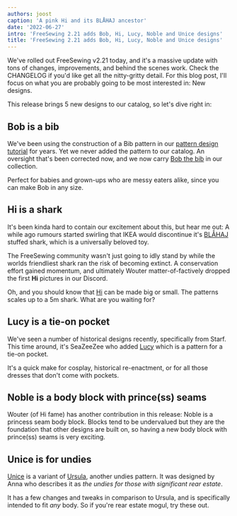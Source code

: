 ```yaml
---
authors: joost
caption: 'A pink Hi and its BLÅHAJ ancestor'
date: '2022-06-27'
intro: 'FreeSewing 2.21 adds Bob, Hi, Lucy, Noble and Unice designs'
title: 'FreeSewing 2.21 adds Bob, Hi, Lucy, Noble and Unice designs'
---
```


We've rolled out FreeSewing v2.21 today, and it's a massive update with tons of
changes, improvements, and behind the scenes work. Check the CHANGELOG if
you'd like get all the nitty-gritty detail. For this blog post, I'll focus on
what you are probably going to be most interested in: New designs.

<!-- truncate -->

This release brings 5 new designs to our catalog, so let's dive right in:

## Bob is a bib

We've been using the construction of a Bib pattern in our [pattern design
tutorial](https://freesewing.dev/tutorials/pattern-design) for years. Yet we
never added the pattern to our catalog. An oversight that's been corrected now,
and we now carry [Bob the bib](/designs/bob) in our collection.

Perfect for babies and grown-ups who are messy eaters alike, since you can make
Bob in any size.

## Hi is a shark

It's been kinda hard to contain our excitement about this, but hear me out: A
while ago rumours started swirling that IKEA would discontinue it's
[BLÅHAJ](https://www.ikea.com/us/en/p/blahaj-soft-toy-shark-90373590/) stuffed
shark, which is a universally beloved toy.

The FreeSewing community wasn't just going to idly stand by while the worlds
friendliest shark ran the risk of becoming extinct. A conservation effort
gained momentum, and ultimately Wouter matter-of-factively dropped the first
**Hi** pictures in our Discord.

Oh, and you should know that [Hi](/designs/hi) can be made big or small. The
patterns scales up to a 5m shark. What are you waiting for?

## Lucy is a tie-on pocket

We've seen a number of historical designs recently, specifically from Starf.
This time around, it's SeaZeeZee who added [Lucy](/designs/lucy) which is a
pattern for a tie-on pocket.

It's a quick make for cosplay, historical re-enactment, or for all those
dresses that don't come with pockets.

## Noble is a body block with prince(ss) seams

Wouter (of Hi fame) has another contribution in this release: Noble is a
princess seam body block. Blocks tend to be undervalued but they are the
foundation that other designs are built on, so having a new body block with
prince(ss) seams is very exciting.

## Unice is for undies

[Unice](/designs/unice) is a variant of [Ursula](/desgns/ursula), another
undies pattern. It was designed by Anna who describes it as _the undies for
those with significant rear estate_.

It has a few changes and tweaks in comparison to Ursula, and is specifically
intended to fit _any_ body. So if you're rear estate mogul, try these out.
